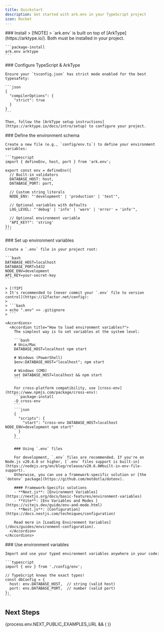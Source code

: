```yaml
---
title: Quickstart
description: Get started with ark.env in your TypeScript project
icon: Rocket
---
```



<Steps>
  <Step>
    ### Install
    > [!NOTE]
    > `ark.env` is built on top of [ArkType](https://arktype.io/). Both must be installed in your project.

    ```package-install
    ark.env arktype
    ```
  </Step>

  <Step>
    ### Configure TypeScript & ArkType

    Ensure your `tsconfig.json` has strict mode enabled for the best typesafety:

    ```json
    {
      "compilerOptions": {
        "strict": true
      }
    }
    ```

    Then, follow the [ArkType setup instructions](https://arktype.io/docs/intro/setup) to configure your project.
  </Step>

  <Step>
    ### Define the environment schema

    Create a new file (e.g., `config/env.ts`) to define your environment variables:

    ```typescript
    import { defineEnv, host, port } from 'ark.env';

    export const env = defineEnv({
      // Built-in validators
      DATABASE_HOST: host,
      DATABASE_PORT: port,
      
      // Custom string literals
      NODE_ENV: "'development' | 'production' | 'test'",
      
      // Optional variables with defaults
      LOG_LEVEL: "'debug' | 'info' | 'warn' | 'error' = 'info'",
      
      // Optional environment variable
      "API_KEY?": 'string'
    });
    ```
  </Step>

  <Step>
    ### Set up environment variables

    Create a `.env` file in your project root:

    ```bash
    DATABASE_HOST=localhost
    DATABASE_PORT=5432
    NODE_ENV=development
    API_KEY=your-secret-key
    ```

    > [!TIP]
    > It's recommended to [never commit your `.env` file to version control](https://12factor.net/config):
    >
    > ```bash
    > echo ".env" >> .gitignore
    > ```

    <Accordions>
      <Accordion title="How to load environment variables?">
        The simplest way is to set variables at the system level:

        ```bash
        # Unix/Mac
        DATABASE_HOST=localhost npm start

        # Windows (PowerShell)
        $env:DATABASE_HOST="localhost"; npm start

        # Windows (CMD)
        set DATABASE_HOST=localhost && npm start
        ```

        For cross-platform compatibility, use [cross-env](https://www.npmjs.com/package/cross-env):
        ```package-install
        -D cross-env
        ```
        ```json
        {
          "scripts": {
            "start": "cross-env DATABASE_HOST=localhost NODE_ENV=development npm start"
          }
        }
        ```

        ### Using `.env` files
        
        For development, `.env` files are recommended. If you're on Node.js v20.6.0 or higher, [`.env` files support is built-in](https://nodejs.org/en/blog/release/v20.6.0#built-in-env-file-support).
        Otherwise, you can use a framework-specific solution or [the `dotenv` package](https://github.com/motdotla/dotenv).

        #### Framework-Specific solutions
        - **Next.js**: [Environment Variables](https://nextjs.org/docs/basic-features/environment-variables)
        - **Vite**: [Env Variables and Modes ](https://vitejs.dev/guide/env-and-mode.html)
        - **Nest.js**: [Configuration](https://docs.nestjs.com/techniques/configuration)

        Read more in [Loading Environment Variables](/docs/guides/environment-configuration).
      </Accordion>
    </Accordions>
  </Step>

  <Step>
    ### Use environment variables

    Import and use your typed environment variables anywhere in your code:

    ```typescript
    import { env } from './config/env';

    // TypeScript knows the exact types!
    const dbConfig = {
      host: env.DATABASE_HOST,  // string (valid host)
      port: env.DATABASE_PORT,  // number (valid port)
    };
    ```
  </Step>
</Steps>

## Next Steps

<Cards>
  <Card 
    title="Loading Environment Variables" 
    href="/docs/guides/environment-configuration" 
    description="Learn how to manage environment variables across different environments."
  />
  {process.env.NEXT_PUBLIC_EXAMPLES_URL && (
    <Card 
      title="Examples" 
      href={process.env.NEXT_PUBLIC_EXAMPLES_URL} 
      description="See examples of ark.env in action."
    />
  )}
</Cards>
